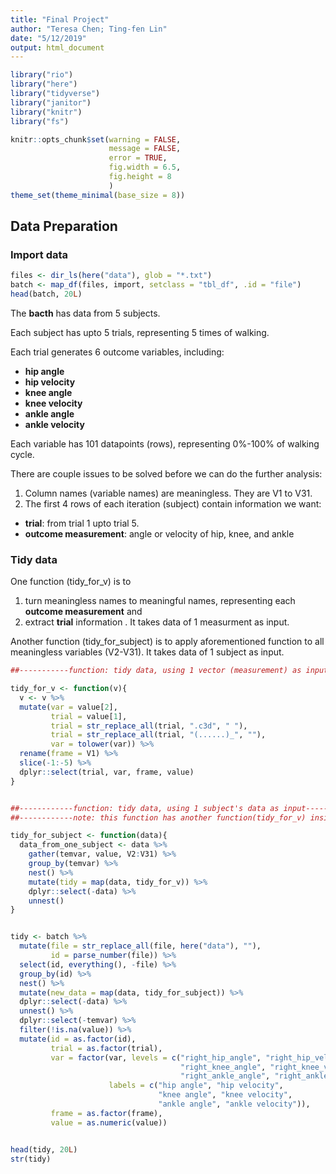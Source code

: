 ```yaml
---
title: "Final Project"
author: "Teresa Chen; Ting-fen Lin"
date: "5/12/2019"
output: html_document
---
```


```r
library("rio")
library("here")
library("tidyverse")
library("janitor")
library("knitr")
library("fs")

knitr::opts_chunk$set(warning = FALSE,
                      message = FALSE,
                      error = TRUE,
                      fig.width = 6.5,
                      fig.height = 8
                      )
theme_set(theme_minimal(base_size = 8))

```

## Data Preparation

### Import data

```r

files <- dir_ls(here("data"), glob = "*.txt")
batch <- map_df(files, import, setclass = "tbl_df", .id = "file")
head(batch, 20L)

```

The **bacth** has data from 5 subjects.  

Each subject has upto 5 trials, representing 5 times of walking.  

Each trial generates 6 outcome variables, including:  

* **hip angle**  
* **hip velocity**  
* **knee angle**  
* **knee velocity**  
* **ankle angle**   
* **ankle velocity**  

Each variable has 101 datapoints (rows), representing 0%-100% of walking cycle.

There are couple issues to be solved before we can do the further analysis:  

1. Column names (variable names) are meaningless. They are V1 to V31.
2. The first 4 rows of each iteration (subject) contain information we want:
 + **trial**:  from trial 1 upto trial 5.
 + **outcome measurement**: angle or velocity of hip, knee, and ankle

### Tidy data

One function (tidy_for_v) is to  

1. turn meaningless names to meaningful names, representing each **outcome measurement** and 
2. extract **trial** information . It takes data of 1 measurment as input.  

Another function (tidy_for_subject) is to apply aforementioned function to all meaningless variables (V2-V31). It takes data of 1 subject as input.

```r

##-----------function: tidy data, using 1 vector (measurement) as input-----##

tidy_for_v <- function(v){
  v <- v %>% 
  mutate(var = value[2],
         trial = value[1],
         trial = str_replace_all(trial, ".c3d", " "),
         trial = str_replace_all(trial, "(......)_", ""),
         var = tolower(var)) %>%
  rename(frame = V1) %>% 
  slice(-1:-5) %>% 
  dplyr::select(trial, var, frame, value) 
}


##------------function: tidy data, using 1 subject's data as input---------------##
##------------note: this function has another function(tidy_for_v) inside--------##

tidy_for_subject <- function(data){
  data_from_one_subject <- data %>% 
    gather(temvar, value, V2:V31) %>% 
    group_by(temvar) %>% 
    nest() %>% 
    mutate(tidy = map(data, tidy_for_v)) %>% 
    dplyr::select(-data) %>%
    unnest() 
}


tidy <- batch %>% 
  mutate(file = str_replace_all(file, here("data"), ""),
         id = parse_number(file)) %>% 
  select(id, everything(), -file) %>% 
  group_by(id) %>%
  nest() %>% 
  mutate(new_data = map(data, tidy_for_subject)) %>% 
  dplyr::select(-data) %>%
  unnest() %>%
  dplyr::select(-temvar) %>%
  filter(!is.na(value)) %>% 
  mutate(id = as.factor(id),
         trial = as.factor(trial),
         var = factor(var, levels = c("right_hip_angle", "right_hip_velocity", 
                                      "right_knee_angle", "right_knee_velocity", 
                                      "right_ankle_angle", "right_ankle_velocity"),
                      labels = c("hip angle", "hip velocity",
                                 "knee angle", "knee velocity",
                                 "ankle angle", "ankle velocity")),
         frame = as.factor(frame),
         value = as.numeric(value))


head(tidy, 20L)
str(tidy)
```

